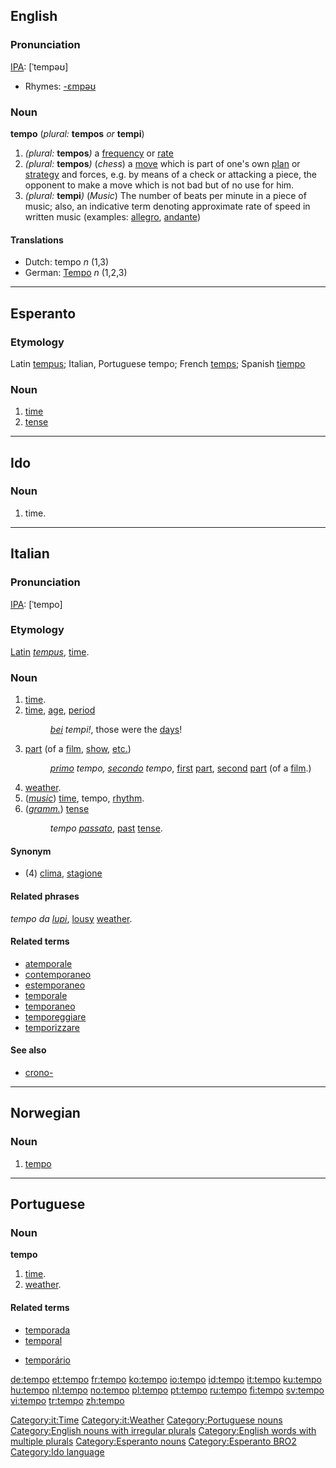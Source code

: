 {{see|Tempo}}
==English==

===Pronunciation===
[[IPA]]: [ˈtempəʊ]
*Rhymes: [[Rhymes:English:-ɛmpəʊ|-ɛmpəʊ]]

===Noun===
'''tempo''' (''plural:'' '''tempos''' ''or'' '''tempi''')

#''(plural:'' '''tempos''''')'' a [[frequency]] or [[rate]]
#''(plural:'' '''tempos''''')'' (''chess'') a [[move]] which is part of one's own [[plan]] or [[strategy]] and forces, e.g. by   means of a check or attacking a piece, the opponent to make a move which is not bad but of no use for him.
#''(plural:'' '''tempi''''')'' (''Music'') The number of beats per minute in a piece of music; also, an indicative term denoting approximate rate of speed in written music (examples:  [[allegro]], [[andante]])

====Translations====
*Dutch: tempo ''n'' (1,3)
*German: [[Tempo]] ''n'' (1,2,3)

----

==Esperanto==

===Etymology===
Latin [[tempus]]; Italian, Portuguese tempo; French [[temps]]; Spanish [[tiempo]]

===Noun===
{{eo-noun}}
# [[time]]
# [[tense]]

----

==Ido==
===Noun===
# time.

----

==Italian==
===Pronunciation===
[[IPA]]: [ˈtempo]

===Etymology===

[[Latin]] ''[[tempus]]'', [[time]].

===Noun===
{{it-noun|temp|m|o|i}}

#[[time]].
#[[time]], [[age]], [[period]]
#:''[[bello|bei]] tempi!'', those were the [[day]]s!
#[[part]] (of a [[film]], [[show]], [[et coetera|etc.]])
#: ''[[primo]] tempo, [[secondo]] tempo'', [[first]] [[part]], [[second]] [[part]] (of a [[film]].)
#[[weather]].
#(''[[music]]'') [[time]], tempo, [[rhythm]].
#(''[[grammar|gramm.]]'') [[tense]]
#:''tempo [[passato]]'', [[past]] [[tense]].

====Synonym====
*(4) [[clima]], [[stagione]]



====Related phrases====

''tempo da [[lupo|lupi]]'', [[lousy]] [[weather]].

====Related terms====
*[[atemporale]]
*[[contemporaneo]]
*[[estemporaneo]]
*[[temporale]]
*[[temporaneo]]
*[[temporeggiare]]
*[[temporizzare]]

====See also====
*[[crono-]]

[[Category:it:Time]]
[[Category:it:Weather]]
----

==Norwegian==
===Noun===
{{no-noun-nu|tempo}}
#[[#English|tempo]]

----

==Portuguese==
===Noun===
'''tempo''' {{m}}
# [[time]].
# [[weather]].

====Related terms====
{{top2}}
*[[temporada]]
*[[temporal]]
{{mid2}}
*[[temporário]]
{{bottom}}

[[Category:Portuguese nouns]]

[[Category:English nouns with irregular plurals]]
[[Category:English words with multiple plurals]]
[[Category:Esperanto nouns]]
[[Category:Esperanto BRO2]]
[[Category:Ido language]]

[[de:tempo]]
[[et:tempo]]
[[fr:tempo]]
[[ko:tempo]]
[[io:tempo]]
[[id:tempo]]
[[it:tempo]]
[[ku:tempo]]
[[hu:tempo]]
[[nl:tempo]]
[[no:tempo]]
[[pl:tempo]]
[[pt:tempo]]
[[ru:tempo]]
[[fi:tempo]]
[[sv:tempo]]
[[vi:tempo]]
[[tr:tempo]]
[[zh:tempo]]